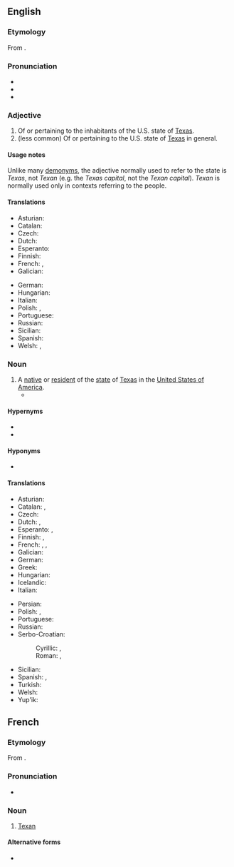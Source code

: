 {{also|texan}}
==English==

===Etymology===
From {{suffix|en|Texas|an}}.

===Pronunciation===
* {{IPA|en|/ˈtɛksən/}}
* {{audio|en|LL-Q1860 (eng)-Vealhurl-Texan.wav|Audio (UK)}}
* {{rhymes|en|ɛksən|s=2}}

===Adjective===
{{en-adj}}

# Of or pertaining to the inhabitants of the U.S. state of [[Texas]].
# (less common) Of or pertaining to the U.S. state of [[Texas]] in general.

====Usage notes====
Unlike many [[demonym]]s, the adjective normally used to refer to the state is ''Texas'', not ''Texan'' (e.g. the ''Texas capital'', not the ''Texan capital''). ''Texan'' is normally used only in contexts referring to the people.

====Translations====
{{trans-top|of or pertaining to Texas}}
* Asturian: {{t|ast|texanu}}
* Catalan: {{t+|ca|texà}}
* Czech: {{t+|cs|texaský}}
* Dutch: {{t|nl|Texaans}}
* Esperanto: {{t|eo|teksasa}}
* Finnish: {{t+|fi|texasilainen}}
* French: {{t+|fr|texan|m}}, {{t+|fr|texane|f}}
* Galician: {{t+|gl|texano}}
{{trans-mid}}
* German: {{t|de|texanisch}}
* Hungarian: {{t+|hu|texasi}}
* Italian: {{t+|it|texano}}
* Polish: {{t+|pl|teksański|m}}, {{t+|pl|teksaski|m}}
* Portuguese: {{t+|pt|texano}}
* Russian: {{t+|ru|техасский|m}}
* Sicilian: {{t|scn|tixanu}}
* Spanish: {{t+|es|texano}}
* Welsh: {{t|cy|Tecsanaidd}}, {{t|cy|o Decsas}}
{{trans-bottom}}

===Noun===
{{en-noun}}

# A [[native]] or [[resident]] of the [[state]] of [[Texas]] in the [[United States of America]].
#* {{quote-av|en|actor={{w|Adam Conover}}|role=himself|episode=Why The Electoral College Ruins Democracy|title={{w|Adam Ruins Everything}}|url=https://www.youtube.com/watch?v=90RajY2nrgk|format=television production|network={{w|truTV}}|publisher={{w|truTV}}|date=Nov 9 2015|time=00:02:08|passage=In 2012, over three million '''Texans''' voted Democrat.}}

====Hypernyms====
* {{l|en|American}}
* {{l|en|North American}}

====Hyponyms====
* {{l|en|Texpat}}

====Translations====
{{trans-top|an inhabitant or a resident of Texas}}
* Asturian: {{t|ast|texanu|m}}
* Catalan: {{t+|ca|texà|m}}, {{t+|ca|texana|f}}
* Czech: {{t|cs|Texasan|m}}
* Dutch: {{t+|nl|Texaan|m}}, {{t|nl|Texaanse|f}}
* Esperanto: {{t|eo|teksasano}} {{qualifier|man or woman}}, {{t|eo|teksasanino}} {{qualifier|woman}}
* Finnish: {{t|fi|teksasilainen}}, {{t+|fi|texasilainen}}
* French: {{t+|fr|Texan|m}}, {{t+|fr|Texane|f}}, {{t+|fr|Texien|m}}
* Galician: {{t+|gl|texano|m}}
* German: {{t+|de|Texaner|m}}
* Greek: {{t+|el|Τεξανός|m}}
* Hungarian: {{t+|hu|texasi}}
* Icelandic: {{t|is|Texasbúi|m}}
* Italian: {{t+|it|texano|m}}
{{trans-mid}}
* Persian: {{t|fa|تگزاسی|tr=tegzâsi|sc=fa-Arab}}
* Polish: {{t+|pl|Teksańczyk|m}}, {{t+|pl|Teksanka|f}}
* Portuguese: {{t+|pt|texano|m}}
* Russian: {{t+|ru|теха́сец|m}}
* Serbo-Croatian:
*: Cyrillic: {{t|sh|Текса́шанин|m|sc=Cyrl}}, {{t|sh|Текса́ша̄нка|f|sc=Cyrl}}
*: Roman: {{t+|sh|Teksášanin|m}}, {{t|sh|Teksášānka|f}}
* Sicilian: {{t|scn|tixanu|m}}
* Spanish: {{t+|es|texano|m}}, {{t+|es|tejano|m}}
* Turkish: {{t|tr|Teksaslı}}
* Welsh: {{t|cy|Tecsaniad|m|f}}
* Yup'ik: {{t|esu|Teekkisassaqmintaq}}
{{trans-bottom}}

{{topics|en|Demonyms for Americans|Texas, USA}}

==French==

===Etymology===
From {{af|fr|Texas|-an}}.

===Pronunciation===
* {{fr-IPA}}

===Noun===
{{fr-noun|m|Texans|f=Texane}}

# [[#English|Texan]] {{gloss|resident or native of Texas}}

====Alternative forms====
* {{alt|fr|Texien||Lousiana}}

{{C|fr|Demonyms for Americans|Texas, USA|Demonyms}}